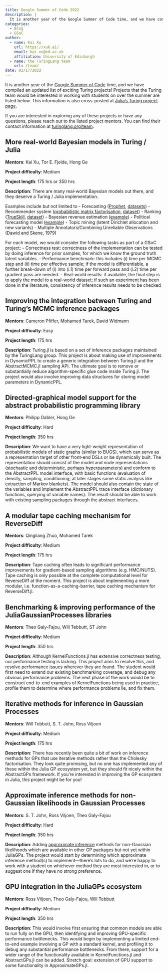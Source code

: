 ```yaml
---
title: Google Summer of Code 2022
description: |
  It is another year of the Google Summer of Code time, and we have compiled an updated list of exciting Turing projects! Projects that the Turing team would be interested in working with students on over the summer are listed below. This information is also cross-posted at Julia's Turing project page.
categories:
  - Blog
  - GSoC
author:
  - name: Kai Xu
    url: https://xuk.ai/
    email: kai.xu@ed.ac.uk
    affiliation: University of Edinburgh
  - name: the TuringLang team
    url: /team/
date: 02/17/2022
---
```


It is another year of the [Google Summer of Code](https://summerofcode.withgoogle.com/) time, and we have compiled an updated list of exciting Turing projects!
Projects that the Turing team would be interested in working with students on over the summer are listed below.
This information is also cross-posted at [Julia's Turing project page](https://julialang.org/jsoc/gsoc/turing/).

If you are interested in exploring any of these projects or have any questions, please reach out to the listed project mentors. 
You can find their contact information at [turinglang.org/team](https://turinglang.org/stable/team).

## More real-world Bayesian models in Turing / Julia

**Mentors**: Kai Xu, Tor E. Fjelde, Hong Ge

**Project difficulty**: Medium

**Project length**: 175 hrs or 350 hrs

**Description**: 
There are many real-world Bayesian models out there, 
and they deserve a Turing / Julia implementation.

Examples include but not limited to 
- Forecasting ([Prophet](https://facebook.github.io/prophet/), [datasets](https://github.com/facebook/prophet/tree/main/examples))
- Recommender system ([probabilistic matrix factorisation](http://www.cs.utoronto.ca/~amnih/papers/pmf.pdf), [dataset](https://grouplens.org/datasets/movielens/))
- Ranking ([TrueSkill](https://en.wikipedia.org/wiki/TrueSkill), [dataset](https://github.com/dotnet/mbmlbook/tree/main/src/3.%20Meeting%20Your%20Match/Data))
- Bayesian revenue estimation ([example](https://www.smartly.io/blog/tutorial-how-we-productized-bayesian-revenue-estimation-with-stan))
- Political forecasting model ([example](https://github.com/sjwild/Canandian_Election_2021))
- Topic mining (latent Dirichlet allocation and new variants)
- Multiple Annotators/Combining Unreliable Observations (Dawid and Skene, 1979)

For each model, we would consider the following tasks as part of a GSoC project:
- Correctness test: correctness of the implementation can be tested by doing inference for prior samples, for which we know the ground truth latent variables.
- Performance benchmark: this includes (i) time per MCMC step and (ii) time per effective sample; if the model is differentiable, a further break-down of (i) into (i.1) time per forward pass and (i.2) time per gradient pass are needed.
- Real-world results: if available, the final step is to apply the model to a real-world dataset; if such an experiment has been done in the literature, consistency of inference results needs to be checked

## Improving the integration between Turing and Turing's MCMC inference packages

**Mentors**: Cameron Pfiffer, Mohamed Tarek, David Widmann

**Project difficulty**: Easy

**Project length**: 175 hrs

**Description**: 
Turing.jl is based on a set of inference packages maintained by the TuringLang group.
This project is about making use of improvements in DynamicPPL to create a generic integration between Turing.jl and the AbstractMCMC.jl sampling API. The ultimate goal is to remove or substantially reduce algorithm-specific glue code inside Turing.jl. The project would also involve improving data structures for storing model parameters in DynamicPPL.

## Directed-graphical model support for the abstract probabilistic programming library

**Mentors**: Philipp Gabler, Hong Ge

**Project difficulty**: Hard

**Project length**: 350 hrs

**Description**: 
We want to have a very light-weight representation of probabilistic models of static graphs (similar to BUGS), which can serve as a representation target of other front-end DSLs or be dynamically built. The representation should consist of the model and node representations (stochastic and deterministic, perhaps hyperparameters) and conform to the AbstractPPL model interface, with basic functions (evaluation of density, sampling, conditioning; at later stages some static analysis like extraction of Markov blankets). The model should also contain the state of the variables and implement the AbstractPPL trace interface (dictionary functions, querying of variable names). The result should be able to work with existing sampling packages through the abstract interfaces.

## A modular tape caching mechanism for ReverseDiff

**Mentors**: Qingliang Zhuo, Mohamed Tarek

**Project difficulty**: Medium

**Project length**: 175 hrs

**Description**: 
Tape caching often leads to significant performance improvements for gradient-based sampling algorithms (e.g. HMC/NUTS). Tape caching is only possible at the complete computational level for ReverseDiff at the moment. This project is about implementing a more modular, i.e. function-as-a-caching-barrier, tape caching mechanism for ReverseDiff.jl.

## Benchmarking & improving performance of the JuliaGaussianProcesses libraries

**Mentors**: Theo Galy-Fajou, Will Tebbutt, ST John

**Project difficulty**: Medium

**Project length**: 350 hrs

**Description**: 
Although KernelFunctions.jl has extensive correctness testing, our performance testing is lacking. This project aims to resolve this, and resolve performance issues wherever they are found. The student would first need to extend our existing benchmarking coverage, and debug any obvious performance problems. The next phase of the work would be to construct end-to-end examples of KernelFunctions being used in practice, profile them to determine where performance problems lie, and fix them.

## Iterative methods for inference in Gaussian Processes

**Mentors**: Will Tebbutt, S. T. John, Ross Viljoen

**Project difficulty**: Medium

**Project length**: 175 hrs

**Description**: 
There has recently been quite a bit of work on inference methods for GPs that use iterative methods rather than the Cholesky factorisation. They look quite promising, but no one has implemented any of these within the Julia GP ecosystem yet, but they should fit nicely within the AbstractGPs framework. If you're interested in improving the GP ecosystem in Julia, this project might be for you!

## Approximate inference methods for non-Gaussian likelihoods in Gaussian Processes

**Mentors**: S. T. John, Ross Viljoen, Theo Galy-Fajou

**Project difficulty**: Hard

**Project length**: 350 hrs

**Description**:
Adding [approximate inference](https://github.com/JuliaGaussianProcesses/JuliaGaussianProcesses.github.io/discussions/5#discussioncomment-1627101) methods for non-Gaussian likelihoods which are available in other GP packages but not yet within JuliaGPs. The project would start by determining which approximate inference method(s) to implement---there's lots to do, and we're happy to work with a student on whichever method they are most interested in, or to suggest one if they have no strong preference.

## GPU integration in the JuliaGPs ecosystem

**Mentors**: Ross Viljoen, Theo Galy-Fajou, Will Tebbutt

**Project difficulty**: Medium

**Project length**: 350 hrs

**Description**: 
This would involve first ensuring that common models are able to run fully on the GPU, then identifying and improving GPU-specific performance bottlenecks. This would begin by implementing a limited end-to-end example involving a GP with a standard kernel, and profiling it to debug any substantial performance bottlenecks. From there, support for a wider range of the functionality available in KernelFunctions.jl and AbstractGPs.jl can be added. Stretch goal: extension of GPU support to some functionality in ApproximateGPs.jl.